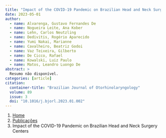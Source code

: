 ```yaml
---
title: "Impact of the COVID-19 Pandemic on Brazilian Head and Neck Surgery Centers"
date: 2023-05-01
author:
  - name: Alvarenga, Gustavo Fernandes De
  - name: Nogueira Leite, Ana Kober
  - name: Lehn, Carlos Neutzling
  - name: Dedivitis, Rogério Aparecido
  - name: Yumi Nakai, Marianne
  - name: Cavalheiro, Beatriz Godoi
  - name: Vaz Teixeira, Gilberto
  - name: De Cicco, Rafael
  - name: Kowalski, Luiz Paulo
  - name: Matos, Leandro Luongo De
abstract: > 
  Resumo não disponível.
categories: [article]
citation: 
  container-title: "Brazilian Journal of Otorhinolaryngology"
  volume: 89
  issue: 3
  doi: "10.1016/j.bjorl.2023.01.002"
---
```


```{=html}
<nav aria-label="breadcrumb">
  <ol class="breadcrumb">
    <li class="breadcrumb-item"><a href="../../index.html">Home</a></li>
    <li class="breadcrumb-item"><a href="../index.html">Publicações</a></li>
    <li class="breadcrumb-item active" aria-current="page">Impact of the COVID-19 Pandemic on Brazilian Head and Neck Surgery Centers</li>
  </ol>
</nav>
```
